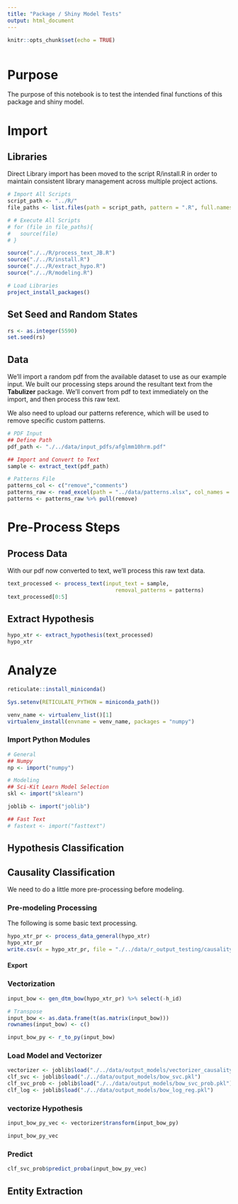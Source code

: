 ```yaml
---
title: "Package / Shiny Model Tests"
output: html_document
---
```


```r
knitr::opts_chunk$set(echo = TRUE)
```


```r

```

# Purpose
The purpose of this notebook is to test the intended final functions of this package and shiny model. 

# Import
## Libraries
Direct Library import has been moved to the script R/install.R in order to maintain consistent library management across multiple project actions.
```r
# Import All Scripts
script_path <- "../R/"
file_paths <- list.files(path = script_path, pattern = ".R", full.names = TRUE)

# # Execute All Scripts
# for (file in file_paths){
#   source(file)
# }

source("./../R/process_text_JB.R")
source("./../R/install.R")
source("./../R/extract_hypo.R")
source("./../R/modeling.R")

# Load Libraries
project_install_packages()
```

## Set Seed and Random States
```r
rs <- as.integer(5590)
set.seed(rs)
```

## Data
We'll import a random pdf from the available dataset to use as our example input.
We built our processing steps around the resultant text from the **Tabulizer** package. We'll convert from pdf to text immediately on the import, and then process this raw text.

We also need to upload our patterns reference, which will be used to remove specific custom patterns.

```r
# PDF Input
## Define Path
pdf_path <- "./../data/input_pdfs/afglmm10hrm.pdf"

## Import and Convert to Text
sample <- extract_text(pdf_path)

# Patterns File
patterns_col <- c("remove","comments")
patterns_raw <- read_excel(path = "../data/patterns.xlsx", col_names = patterns_col, )
patterns <- patterns_raw %>% pull(remove)
```

# Pre-Process Steps
## Process Data
With our pdf now converted to text, we'll process this raw text data.
```r
text_processed <- process_text(input_text = sample, 
                                  removal_patterns = patterns)
text_processed[0:5]
```

## Extract Hypothesis
```r
hypo_xtr <- extract_hypothesis(text_processed)
hypo_xtr
```


# Analyze

```r
reticulate::install_miniconda()
```

```r
Sys.setenv(RETICULATE_PYTHON = miniconda_path())

venv_name <- virtualenv_list()[1]
virtualenv_install(envname = venv_name, packages = "numpy")
```


### Import Python Modules
```r
# General
## Numpy
np <- import("numpy")

# Modeling
## Sci-Kit Learn Model Selection
skl <- import("sklearn")

joblib <- import("joblib")

## Fast Text
# fastext <- import("fasttext")
```

## Hypothesis Classification

## Causality Classification
We need to do a little more pre-processing before modeling. 

### Pre-modeling Processing
The following is some basic text processing.
```r
hypo_xtr_pr <- process_data_general(hypo_xtr)
hypo_xtr_pr
write.csv(x = hypo_xtr_pr, file = "./../data/r_output_testing/causality_classification_input.csv", row.names = FALSE)
```


#### Export


### Vectorization
```r
input_bow <- gen_dtm_bow(hypo_xtr_pr) %>% select(-h_id)

# Transpose
input_bow <- as.data.frame(t(as.matrix(input_bow)))
rownames(input_bow) <- c()

input_bow_py <- r_to_py(input_bow)
```


### Load Model and Vectorizer
```r
vectorizer <- joblib$load("./../data/output_models/vectorizer_causality_classification.pkl")
clf_svc <- joblib$load("./../data/output_models/bow_svc.pkl")
clf_svc_prob <- joblib$load("./../data/output_models/bow_svc_prob.pkl")
clf_log <- joblib$load("./../data/output_models/bow_log_reg.pkl")
```

### vectorize Hypothesis
```r
input_bow_py_vec <- vectorizer$transform(input_bow_py)

input_bow_py_vec
```


### Predict
```r
clf_svc_prob$predict_proba(input_bow_py_vec)
```


## Entity Extraction
